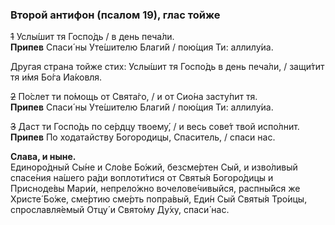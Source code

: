 ### Второй антифон (псалом 19), глас тойже

~~1~~ Услы́шит тя Госпо́дь / в день печа́ли.  
**Припев** Спаси́ ны Уте́шителю Благи́й / пою́щия Ти: аллилу́иа.

Другая страна тойже стих: Услы́шит тя Госпо́дь в день печа́ли, / защи́тит тя и́мя Бо́га Иа́ковля.

~~2~~ По́слет ти по́мощь от Свята́го, / и от Сио́на засту́пит тя.  
**Припев** Спаси́ ны Уте́шителю Благи́й / пою́щия Ти: аллилу́иа.

~~3~~ Даст ти Госпо́дь по се́рдцу твоему́, / и весь сове́т твой испо́лнит.  
**Припев** По ходатайству Богородицы, Спаситель, / спаси нас.

**Слава, и ныне.**  
Единоро́дный Сы́не и Сло́ве Бо́жий, безсме́ртен Сый,
и изво́ливый спасе́ния на́шего ра́ди воплоти́тися
от Святы́я Богоро́дицы и Присноде́вы Мари́и,
непрело́жно вочелове́чивыйся,
распны́йся же Христе́ Бо́же, сме́ртию сме́рть попра́вый,
Еди́н Сый Святы́я Тро́ицы,
спрославля́емый Отцу́ и Свято́му Ду́ху, спаси́ нас.
